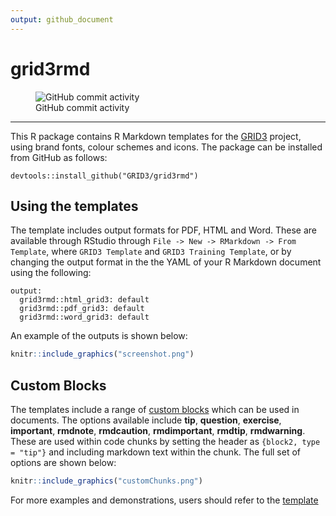 ```yaml
---
output: github_document
---
```

# grid3rmd 
![GitHub commit
activity](https://img.shields.io/badge/Status-Work%20In%20Progress-orange.svg)

-----

This R package contains R Markdown templates for the [GRID3](http://grid3.org/) project, using brand fonts, colour schemes and icons. The package can be installed from GitHub as follows:

```
devtools::install_github("GRID3/grid3rmd")
```

## Using the templates

The template includes output formats for PDF, HTML and Word. These are available through RStudio through `File -> New -> RMarkdown -> From Template`, where `GRID3 Template` and `GRID3 Training Template`, or by changing the output format in the  the YAML of your R Markdown document using the following:

```
output:
  grid3rmd::html_grid3: default
  grid3rmd::pdf_grid3: default
  grid3rmd::word_grid3: default
```

An example of the outputs is shown below:

```r
knitr::include_graphics("screenshot.png")
```

## Custom Blocks

The templates include a range of [custom blocks](https://bookdown.org/yihui/bookdown/custom-blocks.html) which can be used in documents. The options available include **tip**, **question**, **exercise**, **important**, **rmdnote**, **rmdcaution**, **rmdimportant**, **rmdtip**, **rmdwarning**. These are used within code chunks by setting the header as `{block2, type = "tip"}` and including markdown text within the chunk. The full set of options are shown below:

```r
knitr::include_graphics("customChunks.png")
```

For more examples and demonstrations, users should refer to the [template](https://github.com/GRID3/grid3rmd/blob/master/inst/rmarkdown/templates/gridTraining/skeleton/skeleton.Rmd)



